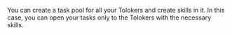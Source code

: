 <Cut title="How do I classify Tolokers as good or poor as they complete tasks, and ban the poor Tolokers?">

You can create a task pool for all your Tolokers and create skills in it. In this case, you can open your tasks only to the Tolokers with the necessary skills.

</Cut>